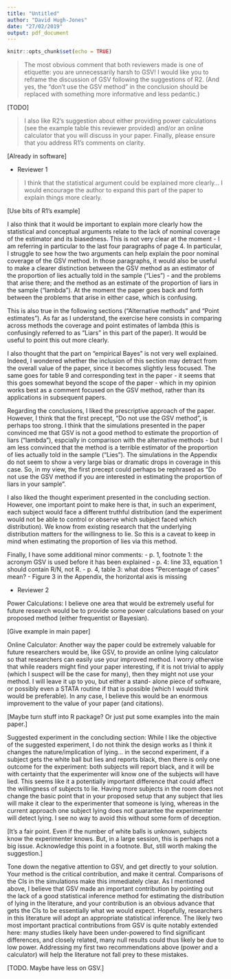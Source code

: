 ```yaml
---
title: "Untitled"
author: "David Hugh-Jones"
date: "27/02/2019"
output: pdf_document
---
```


```r
knitr::opts_chunk$set(echo = TRUE)
```

> The most obvious comment that both reviewers made is one of etiquette: you are unnecessarily harsh
> to GSV! I would like you to reframe the discussion of GSV following the suggestions of R2. (And yes,
> the “don’t use the GSV method” in the conclusion should be replaced with something more informative
> and less pedantic.)

[TODO]

> I also like R2’s suggestion about either providing power calculations (see the example table this
> reviewer provided) and/or an online calculator that you will discuss in your paper. Finally, please
> ensure that you address R1’s comments on clarity.

[Already in software]

* Reviewer 1

> I think that the statistical argument could be explained more clearly... I would encourage the 
> author to expand this part of the paper to explain things more clearly.

[Use bits of R1's example]


I also think that it would be important to explain more clearly how the statistical and conceptual arguments relate to the lack of nominal coverage of the estimator and its biasedness. This is not very clear at the moment - I am referring in particular to the last four paragraphs of page 4. In particular, I struggle to see how the two arguments can help explain the poor nominal coverage of the GSV method. In those paragraphs, it would also be useful to make a clearer distinction between the GSV method as an estimator of the proportion of lies actually told in the sample ("Lies") - and the problems that arise there; and the method as an estimate of the proportion of liars in the sample ("lambda"). At the moment the paper goes back and forth between the problems that arise in either case, which is confusing.


This is also true in the following sections ("Alternative methods" and "Point estimates"). As far as I understand, the exercise here consists in comparing across methods the coverage and point estimates of lambda (this is confusingly referred to as "Liars" in this part of the paper). It would be useful to point this out more clearly.


I also thought that the part on "empirical Bayes" is not very well explained. Indeed, I wondered whether the inclusion of this section may detract from the overall value of the paper, since it becomes slightly less focused. The same goes for table 9 and corresponding text in the paper - it seems that this goes somewhat beyond the scope of the paper - which in my opinion works best as a comment focused on the GSV method, rather than its applications in subsequent papers.


Regarding the conclusions, I liked the prescriptive approach of the paper. However, I think that the first precept, "Do not use the GSV method", is perhaps too strong. I think that the simulations presented in the paper convinced me that GSV is not a good method to estimate the proportion of liars ("lambda"), espcially in comparison with the alternative methods - but I am less convinced that the method is a terrible estimator of the proportion of lies actually told in the sample ("Lies"). The simulations in the Appendix do not seem to show a very large bias or dramatic drops in coverage in this case. So, in my view, the first precept could perhaps be rephrased as "Do not use the GSV method if you are interested in estimating the proportion of liars in your sample".


I also liked the thought experiment presented in the concluding section. However, one important point to make here is that, in such an experiment, each subject would face a different truthful distribution (and the experiment would not be able to control or observe which subject faced which distribution). We know from existing research that the underlying distribution matters for the willingness to lie. So this is a caveat to keep in mind when estimating the proportion of lies via this method.


Finally, I have some additional minor comments:
- p. 1, footnote 1: the acronym GSV is used before it has been explained
- p. 4: line 33, equation 1 should contain R/N, not R.
- p. 4, table 3: what does "Percentage of cases" mean?
- Figure 3 in the Appendix, the horizontal axis is missing

* Reviewer 2

Power Calculations: I believe one area that would be extremely useful for future research would be to provide some power calculations based on your proposed method (either frequentist or Bayesian).

[Give example in main paper]

Online Calculator: Another way the paper could be extremely valuable for future researchers would be, like GSV, to provide an online lying calculator so that researchers can easily use your improved method. I worry otherwise that while readers might find your paper interesting, if it is not trivial to apply (which I suspect will be the case for many), then they might not use your method. I will leave it up to you, but either a stand- alone piece of software, or possibly even a STATA routine if that is possible (which I would think would be preferable). In any case, I believe this would be an enormous improvement to the value of your paper (and citations).

[Maybe turn stuff into R package? Or just put some examples into the main paper.]

Suggested experiment in the concluding section: While I like the objective of the suggested experiment, I do not think the design works as I think it changes the nature/implication of lying...
in the second experiment, if a subject gets the white ball but lies and reports black, then there is only one outcome for the experiment: both subjects will report black, and it will be with certainty that the experimenter will know one of the subjects will have lied. This seems like it a potentially important difference that could affect the willingness of subjects to lie. Having more subjects in the room does not change the basic point that in your proposed setup that any subject that lies will make it clear to the experimenter that someone is lying, whereas in the current approach one subject lying does not guarantee the experimenter will detect lying. I see no way to avoid this without some form of deception. 

[It's a fair point. Even if the number of white balls is unknown, subjects know the experimenter
knows. But, in a large session, this is perhaps not a big issue.
Acknowledge this point in a footnote. But, still worth making the suggestion.]

Tone down the negative attention to GSV, and get directly to your solution. Your method is the critical contribution, and make it central. Comparisons of the CIs in the simulations make this immediately clear. As I mentioned above, I believe that GSV made an important contribution by pointing out the lack of a good statistical inference method for estimating the distribution of lying in the literature, and your contribution is an obvious advance that gets the CIs to be essentially what we would expect. Hopefully, researchers in this literature will adopt an appropriate statistical inference. The likely two most important practical contributions from GSV is quite notably extended here: many studies likely have been under-powered to find significant differences, and closely related, many null results could thus likely be due to low power. Addressing my first two recommendations above (power and a calculator) will help the literature not fall prey to these mistakes.

[TODO. Maybe have less on GSV.]


